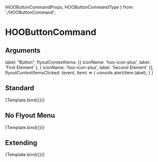   IHOOButtonCommandProps,
  HOOButtonCommandType
} from './HOOButtonCommand';

<Meta title="Atoms/Buttons/HOOButtonCommand" component={HOOButtonCommand} />

# HOOButtonCommand

## Arguments

<ArgsTable of={HOOButtonCommand} />

  label: "Button",
  flyoutContextItems: [{ iconName: 'hoo-icon-plus', label: 'First Element' }, { iconName: 'hoo-icon-plus', label: 'Second Element' }],
  flyoutContextItemsClicked: (event, item) => {
    console.alert(item.label);
  }
}

## Standard
<Canvas>
  <Story 
    name="Standard"
    args = { 
      (function () {
        symset.initSymbols();
        const mergedArgs = JSON.parse(JSON.stringify(DefaultParams));
        return mergedArgs;
      })()
    }>
    {Template.bind({})}
  </Story>
</Canvas>

## No Flyout Menu
<Canvas>
  <Story 
    name="No Flyout Menu"
    args = { 
      (function () {
        const mergedArgs = JSON.parse(JSON.stringify(DefaultParams));
        mergedArgs["flyoutContextItems"] = [];
        delete mergedArgs["flyoutContextItemsClicked"];
        return mergedArgs;
      })()
    }>
    {Template.bind({})}
  </Story>
</Canvas>

## Extending
<Canvas>
  <Story 
    name="Extending"
    args = { 
      (function () {
        const mergedArgs = JSON.parse(JSON.stringify(DefaultParams));
        mergedArgs["type"] = HOOButtonCommandType.Primary;
        mergedArgs["rootElementAttributes"] = { style: { backgroundColor: "red" } };
        return mergedArgs;
      })()
    }>
    {Template.bind({})}
  </Story>
</Canvas>
